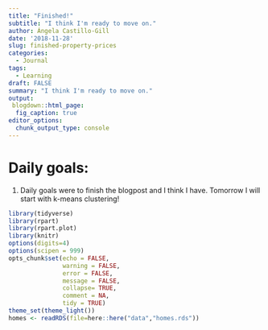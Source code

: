 ```yaml
---
title: "Finished!"
subtitle: "I think I'm ready to move on."
author: Ángela Castillo-Gill
date: '2018-11-28'
slug: finished-property-prices
categories:
  - Journal
tags: 
  - Learning
draft: FALSE
summary: "I think I'm ready to move on."
output:
 blogdown::html_page:
  fig_caption: true
editor_options: 
  chunk_output_type: console
---
```


# Daily goals:

1. Daily goals were to finish the blogpost and I think I have. Tomorrow I will start with k-means clustering!

```r
library(tidyverse)
library(rpart)
library(rpart.plot)
library(knitr)
options(digits=4)
options(scipen = 999)
opts_chunk$set(echo = FALSE,
               warning = FALSE,
               error = FALSE,
               message = FALSE,
               collapse= TRUE,
               comment = NA,
               tidy = TRUE)
theme_set(theme_light())
homes <- readRDS(file=here::here("data","homes.rds"))
```


